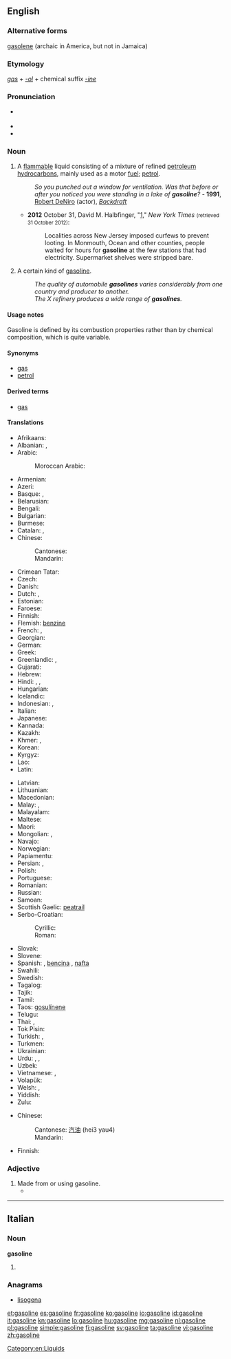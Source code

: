 ==English==
{{wikipedia}}

===Alternative forms===
[[gasolene]] (archaic in America, but not in Jamaica)

===Etymology===
''[[gas]]'' + ''[[-ol#English|-ol]]'' + chemical suffix ''[[-ine]]''

===Pronunciation===
* {{a|UK}} {{IPA|/ˈɡæs.ə.lin/}} {{X-SAMPA|/"g{s.@.li:n/}}
* {{audio|en-us-gasoline.ogg|Audio (US)}}
* {{rhymes|iːn}}

===Noun===
{{en-noun|-|s}}

# {{context|uncountable|North America|lang=en}} A [[flammable]] liquid consisting of a mixture of refined [[petroleum]] [[hydrocarbon]]s, mainly used as a motor [[fuel]]; [[petrol]].
#: ''So you punched out a window for ventilation. Was that before or after you noticed you were standing in a lake of '''gasoline'''?'' -  '''1991''', [[w:Robert DeNiro|Robert DeNiro]] (actor), ''[[w:Backdraft (film)|Backdraft]]''
#* '''2012''' October 31, David M. Halbfinger, "[http://www.nytimes.com/2012/11/01/nyregion/new-jersey-continues-to-cope-with-hurricane-sandy.html?hp]," ''New York Times'' <small>(retrieved 31 October 2012)</small>:
#*: Localities across New Jersey imposed curfews to prevent looting. In Monmouth, Ocean and other counties, people waited for hours for '''gasoline''' at the few stations that had electricity. Supermarket shelves were stripped bare.
# {{context|countable|lang=en}} A certain kind of [[gasoline]].
#: ''The quality of automobile '''gasolines''' varies considerably from one country and producer to another.''
#: ''The X refinery produces a wide range of '''gasolines'''.''

====Usage notes====
Gasoline is defined by its combustion properties rather than by chemical composition, which is quite variable.

====Synonyms====
* [[gas]] {{qualifier|North America}}
* [[petrol]] {{qualifier|UK|Australia}}

====Derived terms====
* [[gas]] {{qualifier|North America}}

====Translations====
{{trans-top|motor fuel}}
* Afrikaans: {{t+|af|petrol}}
* Albanian: {{t-|sq|​​benzinë|f}}, {{t-|sq|gazolinë|f}}
* Arabic: {{t-|ar|بنزين|m|tr=banzīn}}
*: Moroccan Arabic: {{tø|ary|ليسانص|tr=lisanṣ|sc=Arab}} {{qualifier|l'essence}}
* Armenian: {{t-|hy|բենզին|tr=benzin}}
* Azeri: {{t-|az|benzin}}
* Basque: {{t-|eu|esantza}}, {{t-|eu|gasolina}}
* Belarusian: {{t-|be|бензін|m|tr=benzín}}
* Bengali: {{t-|bn|পেট্রল|tr=peţrôl|sc=Beng}}
* Bulgarian: {{t+|bg|бензин|m|tr=benzín}}
* Burmese: {{t+|my|ဓာတ်ဆီ|tr=da' hsi|sc=Mymr}}
* Catalan: {{t+|ca|gasolina|f}}, {{t-|ca|benzina|f}}
* Chinese:
*: Cantonese: {{tø|yue|汽油|tr=hei3 yau4|sc=Hani}}
*: Mandarin: {{t-|cmn|汽油|tr=qìyóu|sc=Hani}}
* Crimean Tatar: {{tø|crh|benzin}}
* Czech: {{t-|cs|benzín|m}}
* Danish: {{t+|da|benzin|c}}
* Dutch: {{t+|nl|benzine|f}}, {{t-|nl|naft}} {{qualifier|Belgium|slang}}
* Estonian: {{t-|et|bensiin}}
* Faroese: {{t-|fo|bensin|n}}
* Finnish: {{t+|fi|bensiini}}
* Flemish: [[benzine]]
* French: {{t+|fr|essence|f}}, {{t+|fr|gas|m}} {{qualifier|Canada}}
* Georgian: {{t-|ka|ბენზინი|tr=benzini|sc=Geor}}
* German: {{t+|de|Benzin|n}}
* Greek: {{t+|el|βενζίνη|f|tr=venzíni}}
* Greenlandic: {{t-|kl|benziina}}, {{t-|kl|orsussaq}}
* Gujarati: {{t-|gu|પેટ્રોલ|f|tr=peṭrol|sc=Gujr}}
* Hebrew: {{t+|he|בנזין|m|alt=בֶּנזִין|tr=benzin}}
* Hindi: {{t-|hi|पेट्रोल|tr=peṭrol}},  {{t-|hi|गैसोलीन|tr=gaisolīn}},  {{t-|hi|बेंज़ीन|tr=benzīn}}
* Hungarian: {{t+|hu|benzin}}
* Icelandic: {{t+|is|bensín|n}}
* Indonesian: {{t+|id|bensin}}, {{t+|id|petrol}}
* Italian: {{t+|it|benzina|f}}
* Japanese: {{t+|ja|ガソリン|tr=gasorin}}
* Kannada: {{t+|kn|ಪೆಟ್ರೋಲು|tr=peṭrōlu|sc=Knda}}
* Kazakh: {{t|kk|бензин|tr=benzïn|sc=Cyrl}}
* Khmer: {{t-|km|ប្រេងសាំង|tr=preɛng sang|sc=Khmr}}, {{t+|km|សាំង|tr=sang|sc=Khmr}}
* Korean: {{t+|ko|가솔린|tr=gasollin|sc=Hang}}
* Kyrgyz: {{t-|ky|бензин|tr=benzin|sc=Cyrl}}
* Lao: {{t+|lo|ນ້ຳມັນແອັດຊັງ|tr=nam man æt sang|sc=Laoo}}
* Latin: {{t-|la|benzinium|m}}
{{trans-mid}}
* Latvian: {{t-|lv|benzīns|m}}
* Lithuanian: {{t-|lt|benzinas|m}}
* Macedonian: {{t-|mk|бензин|m|tr=bénzin}}
* Malay: {{t-|ms|petrol}}, {{t-|ms|bensin}}
* Malayalam: {{t+|ml|പെട്രോളിയം|sc=Mlym}}
* Maltese: {{t-|mt|petrol|m}}
* Maori: {{t-|mi|penehīni}}
* Mongolian: {{t-|mn|бензин|tr=benzin|sc=Cyrl}}, {{t-|mn|газолин|tr=gazolin|sc=Cyrl}}
* Navajo: {{tø|nv|chidí bitooʼ}}
* Norwegian: {{t+|no|bensin|m}}
* Papiamentu: {{tø|pap|gasolin}}
* Persian: {{t+|fa|بنزین|tr=benzin}},  {{t+|fa|گازولین|tr=gâzulin}}
* Polish: {{t+|pl|benzyna|f}}
* Portuguese: {{t+|pt|gasolina|f}}
* Romanian: {{t-|ro|benzină|f}}
* Russian: {{t+|ru|бензин|m|tr=benzín}}
* Samoan: {{t-|sm|kesi}}
* Scottish Gaelic: [[peatrail]]
* Serbo-Croatian:
*: Cyrillic: {{t-|sh|бензин|m|sc=Cyrl}}
*: Roman: {{t-|sh|benzin|m}}
* Slovak: {{t-|sk|benzín|m}}
* Slovene: {{t+|sl|bencin|m}}
* Spanish: {{t+|es|gasolina|f}}, [[bencina]] {{f}} {{qualifier|Chile, Peru}}, [[nafta]] {{f}} {{qualifier|Argentina, Paraguay, Uruguay}}
* Swahili: {{t+|sw|petroli}}
* Swedish: {{t+|sv|bensin|c}}
* Tagalog: {{t-|tl|gasolina}}
* Tajik: {{t-|tg|бензин|tr=benzin|sc=Cyrl}}
* Tamil: {{t-|ta|கல்நெய்|tr=kalney|sc=Taml}}
* Taos: [[gosulínene]]
* Telugu: {{t-|te|గ్యాసోలిన్|tr=gyāsōlin|sc=Telu}}
* Thai: {{t-|th|เบนซิน|tr=bayn-sin}},  {{t-|th|แกโซลีน|tr=gae-soh-leen}}
* Tok Pisin: {{t-|tpi|bensin}}
* Turkish: {{t+|tr|benzin}}, {{t+|tr|petrol}}
* Turkmen: {{t+|tk|benzin}}
* Ukrainian: {{t+|uk|бензин|m|tr=benzýn}}
* Urdu: {{t-|ur|بنزین|tr=benzīn}},  {{t-|ur|پٹرول|tr=peṭrōl}},  {{t-|ur|گیسولین|tr=gaisolīn}}
* Uzbek: {{t+|uz|benzin}}
* Vietnamese: {{t-|vi|dầu xăng}},  {{t+|vi|xăng}}
* Volapük: {{t+|vo|bänsin}}
* Welsh: {{t-|cy|gasoline|f}}, {{t-|cy|petrol|m}}
* Yiddish: {{t-|yi|גאזאלין|tr=gazolin|sc=Hebr}}
* Zulu: {{t-|zu|uphetiloli}}
{{trans-bottom}}

{{trans-top|countable: a particular kind of gasoline}}
* Chinese:
*: Cantonese: [[汽油]] (hei3 yau4)
*: Mandarin: {{t+|cmn|汽油|tr=qìyóu|sc=Hani}}
{{trans-mid}}
* Finnish: {{t-|fi|bensiinilaatu}}
{{trans-bottom}}

[[Category:en:Liquids]]

===Adjective===
{{en-adj|-}}

# Made from or using gasoline.
#* {{quote-book|year=2006|author=[[w:Edwin Black|Edwin Black]]
|title=Internal Combustion
|chapter=1|url=http://openlibrary.org/works/OL4103950W
|passage=If successful, Edison and Ford—in 1914—would move society away from the ever more expensive and then universally known killing hazards of '''gasoline''' cars:&nbsp;[&hellip;]&thinsp;.}}

----

==Italian==

===Noun===
'''gasoline''' {{f}}

# {{plural of|gasolina|lang=it}}

===Anagrams===
* [[lisogena#Italian|lisogena]]

[[et:gasoline]]
[[es:gasoline]]
[[fr:gasoline]]
[[ko:gasoline]]
[[io:gasoline]]
[[id:gasoline]]
[[it:gasoline]]
[[kn:gasoline]]
[[lo:gasoline]]
[[hu:gasoline]]
[[mg:gasoline]]
[[nl:gasoline]]
[[pl:gasoline]]
[[simple:gasoline]]
[[fi:gasoline]]
[[sv:gasoline]]
[[ta:gasoline]]
[[vi:gasoline]]
[[zh:gasoline]]